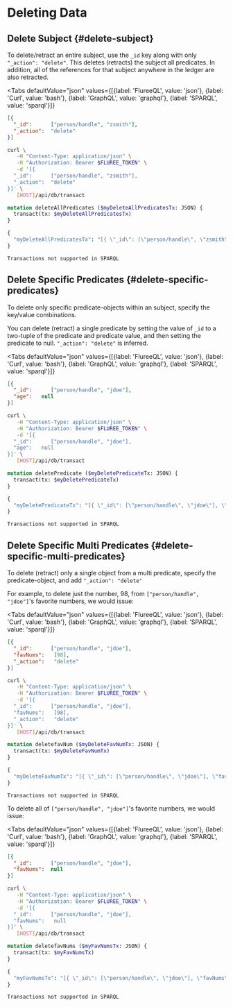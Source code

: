 
# Deleting Data

## Delete Subject {#delete-subject}

To delete/retract an entire subject, use the `_id` key along with only `"_action": "delete"`. This deletes (retracts) the subject all predicates. In addition, all of the references for that subject anywhere in the ledger are also retracted.

<Tabs
  defaultValue="json"
  values={[{label: 'FlureeQL', value: 'json'},
  {label: 'Curl', value: 'bash'},
  {label: 'GraphQL', value: 'graphql'},
  {label: 'SPARQL', value: 'sparql'}]}
>
<TabItem value="json">

```json
[{
  "_id":      ["person/handle", "zsmith"],
  "_action":  "delete"
}]
```

</TabItem>

<TabItem value="bash">

```bash
curl \
   -H "Content-Type: application/json" \
   -H "Authorization: Bearer $FLUREE_TOKEN" \
   -d '[{
  "_id":      ["person/handle", "zsmith"],
  "_action":  "delete"
}]' \
   [HOST]/api/db/transact
```

</TabItem>

<TabItem value="graphql">

```graphql
mutation deleteAllPredicates ($myDeleteAllPredicatesTx: JSON) {
  transact(tx: $myDeleteAllPredicatesTx)
}

{
  "myDeleteAllPredicatesTx": "[{ \"_id\": [\"person/handle\", \"zsmith\"], \"_action\": \"delete\" }]"
}
```

</TabItem>

<TabItem value="sparql">

```sparql
Transactions not supported in SPARQL
```

</TabItem>
</Tabs>

## Delete Specific Predicates {#delete-specific-predicates}

To delete only specific predicate-objects within an subject, specify the key/value combinations.

You can delete (retract) a single predicate by setting the value of `_id` to a two-tuple of the predicate and predicate value, and then setting the predicate to null. `"_action": "delete"` is inferred.

<Tabs
  defaultValue="json"
  values={[{label: 'FlureeQL', value: 'json'},
  {label: 'Curl', value: 'bash'},
  {label: 'GraphQL', value: 'graphql'},
  {label: 'SPARQL', value: 'sparql'}]}
>
<TabItem value="json">

```json
[{
  "_id":      ["person/handle", "jdoe"],
  "age":   null
}]
```

</TabItem>

<TabItem value="bash">

```bash
curl \
   -H "Content-Type: application/json" \
   -H "Authorization: Bearer $FLUREE_TOKEN" \
   -d '[{
  "_id":      ["person/handle", "jdoe"],
  "age":   null
}]' \
   [HOST]/api/db/transact
```

</TabItem>

<TabItem value="graphql">

```graphql
mutation deletePredicate ($myDeletePredicateTx: JSON) {
  transact(tx: $myDeletePredicateTx)
}

{
  "myDeletePredicateTx": "[{ \"_id\": [\"person/handle\", \"jdoe\"], \"age\": null }]"
}
```

</TabItem>

<TabItem value="sparql">

```sparql
Transactions not supported in SPARQL
```

</TabItem>
</Tabs>

## Delete Specific Multi Predicates {#delete-specific-multi-predicates}

To delete (retract) only a single object from a multi predicate, specify the predicate-object, and add `"_action": "delete"`

For example, to delete just the number, 98, from   `["person/handle", "jdoe"]`'s favorite numbers, we would issue:

<Tabs
  defaultValue="json"
  values={[{label: 'FlureeQL', value: 'json'},
  {label: 'Curl', value: 'bash'},
  {label: 'GraphQL', value: 'graphql'},
  {label: 'SPARQL', value: 'sparql'}]}
>
<TabItem value="json">

```json
[{
  "_id":      ["person/handle", "jdoe"],
  "favNums":   [98],
  "_action":   "delete"
}]
```

</TabItem>

<TabItem value="bash">

```bash
curl \
   -H "Content-Type: application/json" \
   -H "Authorization: Bearer $FLUREE_TOKEN" \
   -d '[{
  "_id":      ["person/handle", "jdoe"],
  "favNums":   [98],
  "_action":   "delete"
}]' \
   [HOST]/api/db/transact
```

</TabItem>

<TabItem value="graphql">

```graphql
mutation deletefavNum ($myDeleteFavNumTx: JSON) {
  transact(tx: $myDeleteFavNumTx)
}

{
  "myDeleteFavNumTx": "[{ \"_id\": [\"person/handle\", \"jdoe\"], \"favNum\": [98], \"_action\": \"delete\" }]"
}
```

</TabItem>

<TabItem value="sparql">

```sparql
Transactions not supported in SPARQL
```

</TabItem>
</Tabs>

To delete all of `["person/handle", "jdoe"]`'s favorite numbers, we would issue:

<Tabs
  defaultValue="json"
  values={[{label: 'FlureeQL', value: 'json'},
  {label: 'Curl', value: 'bash'},
  {label: 'GraphQL', value: 'graphql'},
  {label: 'SPARQL', value: 'sparql'}]}
>
<TabItem value="json">

```json
[{
  "_id":      ["person/handle", "jdoe"],
  "favNums":  null
}]
```

</TabItem>

<TabItem value="bash">

```bash
curl \
   -H "Content-Type: application/json" \
   -H "Authorization: Bearer $FLUREE_TOKEN" \
   -d '[{
  "_id":      ["person/handle", "jdoe"],
  "favNums":   null
}]' \
   [HOST]/api/db/transact
```

</TabItem>

<TabItem value="graphql">

```graphql
mutation deletefavNums ($myFavNumsTx: JSON) {
  transact(tx: $myFavNumsTx)
}

{
  "myFavNumsTx": "[{ \"_id\": [\"person/handle\", \"jdoe\"], \"favNums\": null }]"
}
```

</TabItem>

<TabItem value="sparql">

```sparql
Transactions not supported in SPARQL
```

</TabItem>
</Tabs>